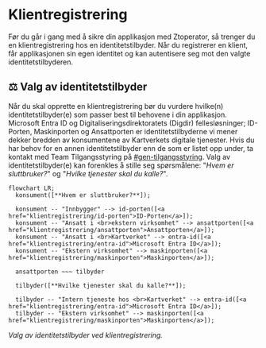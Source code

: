 # Klientregistrering

Før du går i gang med å sikre din applikasjon med Ztoperator, så trenger du en klientregistrering hos en identitetstilbyder.
Når du registrerer en klient, får applikasjonen sin egen identitet og kan autentisere seg mot den valgte identitetstilbyderen.

## ⚖️ Valg av identitetstilbyder

Når du skal opprette en klientregistrering bør du vurdere hvilke(n) identitetstilbyder(e) som passer best til behovene i din applikasjon. 
Microsoft Entra ID og Digitaliseringsdirektoratets (Digdir) fellesløsninger; ID-Porten, Maskinporten og Ansattporten er identitetstilbyderne vi mener dekker bredden av konsumentene av Kartverkets digitale tjenester. 
Hvis du har behov for en annen identitetstilbyder enn de som er listet opp under, ta kontakt med Team Tilgangsstyring på [#gen-tilgangsstyring](https://kartverketgroup.slack.com/archives/C08CJLBLY2X).
Valg av identitetstilbyder(e) kan forenkles å stille seg spørsmålene: "*Hvem er sluttbruker?*" og "*Hvilke tjenester skal du kalle?*".

```mermaid
flowchart LR;
  konsument([**Hvem er sluttbruker?**]);

  konsument -- "Innbygger" --> id-porten([<a href="klientregistrering/id-porten">ID-Porten</a>]);
  konsument -- "Ansatt i <br>ekstern virksomhet" --> ansattporten([<a href="klientregistrering/ansattporten">Ansattporten</a>]);
  konsument -- "Ansatt i <br>Kartverket" --> entra-id([<a href="klientregistrering/entra-id">Microsoft Entra ID</a>]);
  konsument -- "Ekstern virksomhet" --> maskinporten([<a href="klientregistrering/maskinporten">Maskinporten</a>]);

  ansattporten ~~~ tilbyder

  tilbyder([**Hvilke tjenester skal du kalle?**]);

  tilbyder -- "Intern tjeneste hos <br>Kartverket" --> entra-id([<a href="klientregistrering/entra-id">Microsoft Entra ID</a>]);
  tilbyder -- "Ekstern virksomhet" --> maskinporten([<a href="klientregistrering/maskinporten">Maskinporten</a>]);
```
_Valg av identitetstilbyder ved klientregistrering._